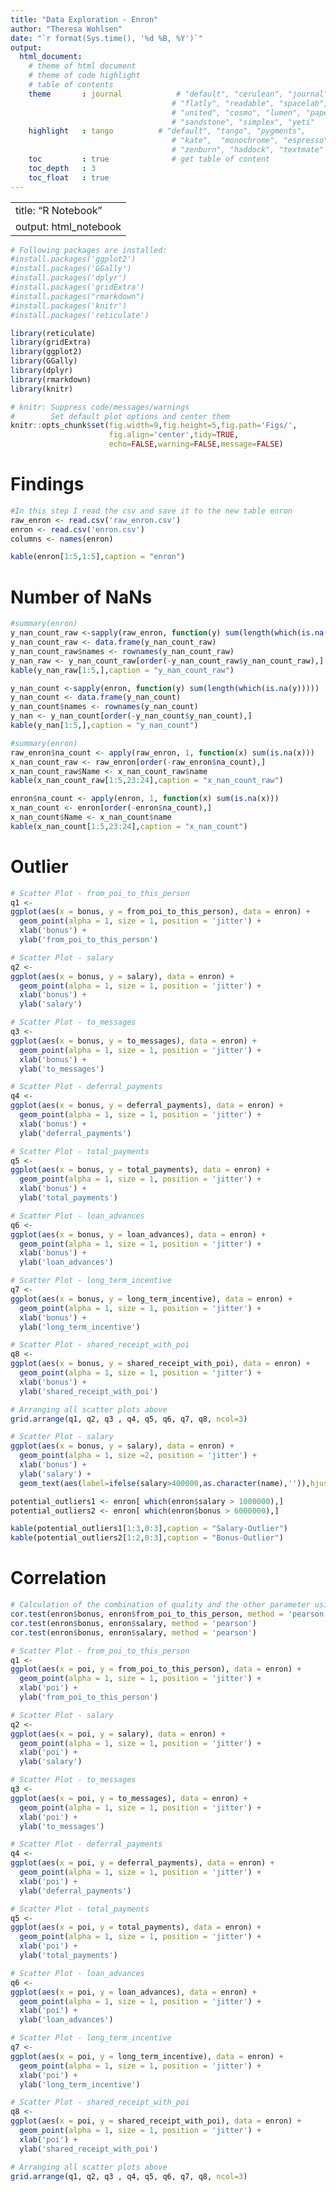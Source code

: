 ```yaml
---
title: "Data Exploration - Enron"
author: "Theresa Wohlsen"
date: "`r format(Sys.time(), '%d %B, %Y')`"
output: 
  html_document:
    # theme of html document
    # theme of code highlight                                 
    # table of contents
    theme       : journal            # "default", "cerulean", "journal",
                                    # "flatly", "readable", "spacelab",
                                    # "united", "cosmo", "lumen", "paper", 
                                    # "sandstone", "simplex", "yeti"
    highlight   : tango          # "default", "tango", "pygments",
                                    # "kate",  "monochrome", "espresso",
                                    # "zenburn", "haddock", "textmate"
    toc         : true              # get table of content
    toc_depth   : 3
    toc_float   : true
---
```


---
title: "R Notebook"
output: html_notebook
---
```r

# Following packages are installed:
#install.packages('ggplot2')
#install.packages('GGally')
#install.packages('dplyr')
#install.packages('gridExtra')
#install.packages("rmarkdown")
#install.packages('knitr')
#install.packages('reticulate')

library(reticulate)
library(gridExtra)
library(ggplot2)
library(GGally)
library(dplyr)
library(rmarkdown)
library(knitr)

# knitr: Suppress code/messages/warnings 
#        Set default plot options and center them
knitr::opts_chunk$set(fig.width=9,fig.height=5,fig.path='Figs/',
                      fig.align='center',tidy=TRUE,
                      echo=FALSE,warning=FALSE,message=FALSE)

```

# Findings

```r

#In this step I read the csv and save it to the new table enron
raw_enron <- read.csv('raw_enron.csv')
enron <- read.csv('enron.csv')
columns <- names(enron)

```

```r
kable(enron[1:5,1:5],caption = "enron")
```

# Number of NaNs

```r
#summary(enron)
y_nan_count_raw <-sapply(raw_enron, function(y) sum(length(which(is.na(y)))))
y_nan_count_raw <- data.frame(y_nan_count_raw)
y_nan_count_raw$names <- rownames(y_nan_count_raw)
y_nan_raw <- y_nan_count_raw[order(-y_nan_count_raw$y_nan_count_raw),]
kable(y_nan_raw[1:5,],caption = "y_nan_count_raw")

y_nan_count <-sapply(enron, function(y) sum(length(which(is.na(y)))))
y_nan_count <- data.frame(y_nan_count)
y_nan_count$names <- rownames(y_nan_count)
y_nan <- y_nan_count[order(-y_nan_count$y_nan_count),]
kable(y_nan[1:5,],caption = "y_nan_count")


```

```r
#summary(enron)
raw_enron$na_count <- apply(raw_enron, 1, function(x) sum(is.na(x)))
x_nan_count_raw <- raw_enron[order(-raw_enron$na_count),]
x_nan_count_raw$Name <- x_nan_count_raw$name
kable(x_nan_count_raw[1:5,23:24],caption = "x_nan_count_raw")

enron$na_count <- apply(enron, 1, function(x) sum(is.na(x)))
x_nan_count <- enron[order(-enron$na_count),]
x_nan_count$Name <- x_nan_count$name
kable(x_nan_count[1:5,23:24],caption = "x_nan_count")

```

# Outlier

```r
# Scatter Plot - from_poi_to_this_person
q1 <-
ggplot(aes(x = bonus, y = from_poi_to_this_person), data = enron) +
  geom_point(alpha = 1, size = 1, position = 'jitter') +
  xlab('bonus') +
  ylab('from_poi_to_this_person')

# Scatter Plot - salary
q2 <- 
ggplot(aes(x = bonus, y = salary), data = enron) +
  geom_point(alpha = 1, size = 1, position = 'jitter') +
  xlab('bonus') +
  ylab('salary')

# Scatter Plot - to_messages
q3 <-
ggplot(aes(x = bonus, y = to_messages), data = enron) +
  geom_point(alpha = 1, size = 1, position = 'jitter') +
  xlab('bonus') +
  ylab('to_messages')

# Scatter Plot - deferral_payments
q4 <-
ggplot(aes(x = bonus, y = deferral_payments), data = enron) +
  geom_point(alpha = 1, size = 1, position = 'jitter') +
  xlab('bonus') +
  ylab('deferral_payments')

# Scatter Plot - total_payments
q5 <-
ggplot(aes(x = bonus, y = total_payments), data = enron) +
  geom_point(alpha = 1, size = 1, position = 'jitter') +
  xlab('bonus') +
  ylab('total_payments')

# Scatter Plot - loan_advances
q6 <-
ggplot(aes(x = bonus, y = loan_advances), data = enron) +
  geom_point(alpha = 1, size = 1, position = 'jitter') +
  xlab('bonus') +
  ylab('loan_advances')

# Scatter Plot - long_term_incentive
q7 <-
ggplot(aes(x = bonus, y = long_term_incentive), data = enron) +
  geom_point(alpha = 1, size = 1, position = 'jitter') +
  xlab('bonus') +
  ylab('long_term_incentive')

# Scatter Plot - shared_receipt_with_poi
q8 <-
ggplot(aes(x = bonus, y = shared_receipt_with_poi), data = enron) +
  geom_point(alpha = 1, size = 1, position = 'jitter') +
  xlab('bonus') +
  ylab('shared_receipt_with_poi')

# Arranging all scatter plots above
grid.arrange(q1, q2, q3 , q4, q5, q6, q7, q8, ncol=3)

```

```r

# Scatter Plot - salary
ggplot(aes(x = bonus, y = salary), data = enron) +
  geom_point(alpha = 1, size =2, position = 'jitter') +
  xlab('bonus') +
  ylab('salary') +
  geom_text(aes(label=ifelse(salary>400000,as.character(name),'')),hjust=0,vjust=0)

```

```r

potential_outliers1 <- enron[ which(enron$salary > 1000000),]
potential_outliers2 <- enron[ which(enron$bonus > 6000000),]

kable(potential_outliers1[1:3,0:3],caption = "Salary-Outlier")
kable(potential_outliers2[1:2,0:3],caption = "Bonus-Outlier")
```

# Correlation

```r

# Calculation of the combination of quality and the other parameter using pearson
cor.test(enron$bonus, enron$from_poi_to_this_person, method = 'pearson')
cor.test(enron$bonus, enron$salary, method = 'pearson')
cor.test(enron$bonus, enron$salary, method = 'pearson')

```

```r
# Scatter Plot - from_poi_to_this_person
q1 <-
ggplot(aes(x = poi, y = from_poi_to_this_person), data = enron) +
  geom_point(alpha = 1, size = 1, position = 'jitter') +
  xlab('poi') +
  ylab('from_poi_to_this_person')

# Scatter Plot - salary
q2 <- 
ggplot(aes(x = poi, y = salary), data = enron) +
  geom_point(alpha = 1, size = 1, position = 'jitter') +
  xlab('poi') +
  ylab('salary')

# Scatter Plot - to_messages
q3 <-
ggplot(aes(x = poi, y = to_messages), data = enron) +
  geom_point(alpha = 1, size = 1, position = 'jitter') +
  xlab('poi') +
  ylab('to_messages')

# Scatter Plot - deferral_payments
q4 <-
ggplot(aes(x = poi, y = deferral_payments), data = enron) +
  geom_point(alpha = 1, size = 1, position = 'jitter') +
  xlab('poi') +
  ylab('deferral_payments')

# Scatter Plot - total_payments
q5 <-
ggplot(aes(x = poi, y = total_payments), data = enron) +
  geom_point(alpha = 1, size = 1, position = 'jitter') +
  xlab('poi') +
  ylab('total_payments')

# Scatter Plot - loan_advances
q6 <-
ggplot(aes(x = poi, y = loan_advances), data = enron) +
  geom_point(alpha = 1, size = 1, position = 'jitter') +
  xlab('poi') +
  ylab('loan_advances')

# Scatter Plot - long_term_incentive
q7 <-
ggplot(aes(x = poi, y = long_term_incentive), data = enron) +
  geom_point(alpha = 1, size = 1, position = 'jitter') +
  xlab('poi') +
  ylab('long_term_incentive')

# Scatter Plot - shared_receipt_with_poi
q8 <-
ggplot(aes(x = poi, y = shared_receipt_with_poi), data = enron) +
  geom_point(alpha = 1, size = 1, position = 'jitter') +
  xlab('poi') +
  ylab('shared_receipt_with_poi')

# Arranging all scatter plots above
grid.arrange(q1, q2, q3 , q4, q5, q6, q7, q8, ncol=3)
```
